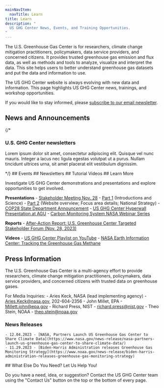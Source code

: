 ```yaml
---
mainNavItem:
  navTitle: Learn
title: Learn
description: "
  US GHG Center News, Events, and Training Opportunities.
"
---
```




<AnchorScroll />

<Block>
  <Prose>
    The U.S. Greenhouse Gas Center is for researchers, climate change mitigation practitioners, policymakers, data service providers, and concerned citizens. It provides trusted greenhouse gas emission and flux data, as well as methods and tools to analyze, visualize and interpret the data. This site helps users to better understand greenhouse gas datasets and put the data and information to use.

The US GHG Center website is always evolving with new data and information. This page highlights US GHG Center news, trainings, and workshop opportunities.  

If you would like to stay informed, please <a href={SUBSCRIPTION_URL}>subscribe to our email newsletter</a>.
  </Prose>
</Block>

<Block>
  <Prose>
    <h2 id="news">News and Announcements</h2>
<EventsComponent items={NEWS_ITEMS}/>

{/* <h3 id="newsletter">U.S. GHG Center newsletters</h3>
<div style={{background: '#E8F0FD', border: '1px solid #B7CFFA', padding: '0.5rem', fontSize: '1rem'}}>

Lorem ipsum dolor sit amet, consectetur adipiscing elit. Quisque vel nunc mauris. Integer a lacus nec ligula egestas volutpat ut a purus. Nullam tincidunt ultrices urna, sit amet placerat elit vestibulum dignissim.
    
 </div> */}
  </Prose>
</Block>

<Block>
  <Prose>
       ## Events
   <EventsComponent items={EVENT_ITEMS}/>
  </Prose>
</Block>

<Block>
  <Prose>
    ## Newsletters 
<EventsComponent items={NEWSLETTER_ITEMS}/>
  </Prose>
</Block>

<Block>
  <Prose>
     ## Tutorial Videos 
<EventsComponent items={TUTORIAL_ITEMS}/>
  </Prose>
</Block>

<Block>
  <Prose>
    ## Learn More

Investigate US GHG Center demonstrations and presentations and explore opportunities to get involved.

**Presentations**
      - [Stakeholder Meeting Nov. 28](https://www.youtube.com/playlist?list=PLiuUQ9asub3RDzYAZ3N7_6wIIgmvDpZq_)
        - [Part 1](https://www.youtube.com/watch?v=MPWow413i-o&list=PLiuUQ9asub3RDzYAZ3N7_6wIIgmvDpZq_&index=1&pp=iAQB) (Introductions and Science)
        - [Part 2](https://www.youtube.com/watch?v=CrnBY4iYVeA&list=PLiuUQ9asub3RDzYAZ3N7_6wIIgmvDpZq_&index=2&t=136s&pp=iAQB) (Website overview; Focus area details; National Strategy)
      - [COP28 State Department Announcement](https://www.youtube.com/watch?v=cw8ku_qfAao)
      - [US GHG Center Hyperwall Presentation at AGU](https://youtu.be/8_aFRPqiXGw)
      - [Carbon Monitoring System NASA Webinar Series](https://cce-datasharing.gsfc.nasa.gov/programs/meetings/10/h/1/)

**Reports**
      - [After-Action Report: U.S. Greenhouse Center Targeted Stakeholder Forum (Nov. 28, 2023)](https://drive.google.com/file/d/17TwQtBNb6N4ArZLxDLabJOEzrYd4bWbE/view?usp=drive_link)

 **Videos**
      - [US GHG Center Playlist on YouTube](https://www.youtube.com/playlist?list=PLiuUQ9asub3SzKYAbWdOg3mv6kqMSiDiL)
      - [NASA Earth Information Center: Tracking the Greenhouse Gas Methane](https://www.youtube.com/watch?v=ZinKaqthYX0)
  </Prose>
</Block>

<Block>
  <Prose>
    <h2 id="press"> Press Information </h2>
The U.S. Greenhouse Gas Center is a multi-agency effort to provide researchers, climate change mitigation practitioners, policymakers, data service providers, and concerned citizens with trusted data on greenhouse gases. 

For Media Inquiries:
    - Aries Keck, NASA (lead implementing agency) - Aries.Keck@nasa.gov, 202-604-2356
    - John Millet, EPA - Millett.john@epa.gov
    - Richard Press, NIST - richard.press@nist.gov 
    - Theo Stein, NOAA - theo.stein@noaa.gov

### News Releases

    - 12.04.2023 - [NASA, Partners Launch US Greenhouse Gas Center to Share Climate Data](https://www.nasa.gov/news-release/nasa-partners-launch-us-greenhouse-gas-center-to-share-climate-data/)
    - 11.29.2023 - [Biden-Harris Administration releases Greenhouse Gas Monitoring Strategy](https://www.noaa.gov/news-release/biden-harris-administration-releases-greenhouse-gas-monitoring-strategy)
  </Prose>
</Block>

<Block>
  <Prose>
    ## What Else Do You Need?  Let Us Help You!

Do you have a need, idea, or suggestion? Contact the US GHG Center team using the "Contact&nbsp;Us" button on the top or the bottom of every page.
  </Prose>
</Block>






